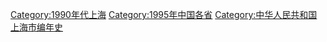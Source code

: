 [[Category:1990年代上海|Category:1990年代上海]]
[[Category:1995年中国各省|Category:1995年中国各省]]
[[Category:中华人民共和国上海市编年史|Category:中华人民共和国上海市编年史]]